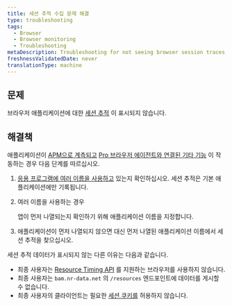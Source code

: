 ```yaml
---
title: 세션 추적 수집 문제 해결
type: troubleshooting
tags:
  - Browser
  - Browser monitoring
  - Troubleshooting
metaDescription: Troubleshooting for not seeing browser session traces.
freshnessValidatedDate: never
translationType: machine
---
```


## 문제

브라우저 애플리케이션에 대한 [세션 추적](/docs/browser/new-relic-browser/browser-pro-features/session-traces-exploring-webpages-life-cycle) 이 표시되지 않습니다.

## 해결책

애플리케이션이 [APM으로 계측되고](/docs/browser/new-relic-browser/installation-configuration/troubleshooting-browser-monitoring-installation) [Pro 브라우저 에이전트와 연결된 기타 기능](/docs/browser/new-relic-browser/browser-pro-features) 이 작동하는 경우 다음 단계를 따르십시오.

1. [응용 프로그램에 여러 이름을 사용하고](/docs/apm/new-relic-apm/installation-configuration/using-multiple-names-app) 있는지 확인하십시오. 세션 추적은 기본 애플리케이션에만 기록됩니다.

2. 여러 이름을 사용하는 경우

   <InlinePopover type="apm"/>

   앱이 먼저 나열되는지 확인하기 위해 애플리케이션 이름을 지정합니다.

3. 애플리케이션이 먼저 나열되지 않으면 대신 먼저 나열된 애플리케이션 이름에서 세션 추적을 찾으십시오.

세션 추적 데이터가 표시되지 않는 다른 이유는 다음과 같습니다.

* 최종 사용자는 [Resource Timing API](http://www.w3.org/TR/resource-timing/) 를 지원하는 브라우저를 사용하지 않습니다.
* 최종 사용자는 `bam.nr-data.net` 의 `/resources` 엔드포인트에 데이터를 게시할 수 없습니다.
* 최종 사용자의 클라이언트는 필요한 [세션 쿠키를](/docs/browser/browser-monitoring/page-load-timing-resources/cookie-collection-session-tracking) 허용하지 않습니다.